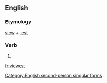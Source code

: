 ==English==

===Etymology===
[[view]] + [[-est]]

===Verb===
{{infl|en|verb form}}

# {{archaic}} {{form of|Second-person singular simple present form|view}}

[[Category:English second-person singular forms]]

[[fr:viewest]]